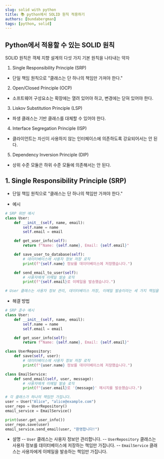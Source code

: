 ```yaml
---
slug: solid with python
title: 📚 python에서 SOLID 원칙 적용하기
authors: [bundabergman]
tags: [python, solid]
---
```


## Python에서 적용할 수 있는 SOLID 원칙

SOLID 원칙은 객체 지향 설계의 다섯 가지 기본 원칙을 나타내는 약자

1. Single Responsibility Principle (SRP)
- 단일 책임 원칙으로 "클래스는 단 하나의 책임만 가져야 한다."

2. Open/Closed Principle (OCP)
- 소프트웨어 구성요소는 확장에는 열려 있어야 하고, 변경에는 닫혀 있어야 한다.

3. Liskov Substitution Principle (LSP)
- 파생 클래스는 기반 클래스를 대체할 수 있어야 한다.

4. Interface Segregation Principle (ISP)
- 클라이언트는 자신이 사용하지 않는 인터페이스에 의존하도록 강요되어서는 안 된다.

5. Dependency Inversion Principle (DIP)
- 상위 수준 모듈은 하위 수준 모듈에 의존해서는 안 된다.

## 1. Single Responsibility Principle (SRP)

- 단일 책임 원칙으로 "클래스는 단 하나의 책임만 가져야 한다."

- 예시
```python
# SRP 위반 예시
class User:
    def __init__(self, name, email):
        self.name = name
        self.email = email

    def get_user_info(self):
        return f"Name: {self.name}, Email: {self.email}"

    def save_user_to_database(self):
        # 데이터베이스에 사용자 정보 저장 로직
        print(f"{self.name} 정보를 데이터베이스에 저장했습니다.")

    def send_email_to_user(self):
        # 사용자에게 이메일 발송 로직
        print(f"{self.email}로 이메일을 발송했습니다.")

# User 클래스는 사용자 정보 관리, 데이터베이스 저장, 이메일 발송이라는 세 가지 책임을 가지고 있습니다.
```

- 해결 방법
```python
# SRP 준수 예시
class User:
    def __init__(self, name, email):
        self.name = name
        self.email = email

    def get_user_info(self):
        return f"Name: {self.name}, Email: {self.email}"

class UserRepository:
    def save(self, user):
        # 데이터베이스에 사용자 정보 저장 로직
        print(f"{user.name} 정보를 데이터베이스에 저장했습니다.")

class EmailService:
    def send_email(self, user, message):
        # 사용자에게 이메일 발송 로직
        print(f"{user.email}로 '{message}' 메시지를 발송했습니다.")

# 각 클래스가 하나의 책임만 가집니다.
user = User("Alice", "alice@example.com")
user_repo = UserRepository()
email_service = EmailService()

print(user.get_user_info())
user_repo.save(user)
email_service.send_email(user, "환영합니다!")
```

- 설명
-- `User` 클래스는 사용자 정보만 관리합니다.
-- `UserRepository` 클래스는 사용자 정보를 데이터베이스에 저장하는 책임만 가집니다.
-- `EmailService` 클래스는 사용자에게 이메일을 발송하는 책임만 가집니다.